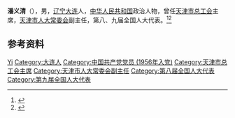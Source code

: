 '''潘义清'''（{{bd|1936年|5月}}），男，[[辽宁|辽宁]][[大连|大连]]人，[[中华人民共和国|中华人民共和国]]政治人物，曾任[[天津市总工会|天津市总工会]]主席，[[天津市人大常委会|天津市人大常委会]]副主任，第八、九届全国人大代表。<ref>{{Cite book|title=中华人民共和国职官志|author=何虎生, 李耀东, 向常福主编|publisher=中国社会出版社|year=2003|isbn=9787800883934|location=北京|pages=}}</ref><ref>{{cite book|title=中囯人名大辞典·现任党政军领导人物卷|author=廖盖隆等编|year=1990|publisher=上海辞书出版社|location=上海|page=}}</ref>

== 参考资料 ==
{{reflist}}

{{中国人物小作品}}

{{Authority control}}
{{DEFAULTSORT:Pan潘}}
[[Category:潘姓|Yi]]
[[Category:大连人|Category:大连人]]
[[Category:中国共产党党员_(1956年入党)|Category:中国共产党党员 (1956年入党)]]
[[Category:天津市总工会主席|Category:天津市总工会主席]]
[[Category:天津市人大常委会副主任|Category:天津市人大常委会副主任]]
[[Category:第八届全国人大代表|Category:第八届全国人大代表]]
[[Category:第九届全国人大代表|Category:第九届全国人大代表]]